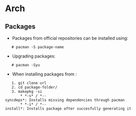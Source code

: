 = Arch =

== Packages ==

* Packages from official repositories can be installed using:
    # pacman -S package-name

* Upgrading packages:
    # pacman -Syu

* When installing packages from {{aur.archlinux.org}}:
    1. git clone url
    2. cd package-folder/
    3. makepkg -si
        * *-s* / *--syncdeps*: Installs missing dependencies through pacman
        * *-i* / *--install*: Installs package after succesfully generating it

